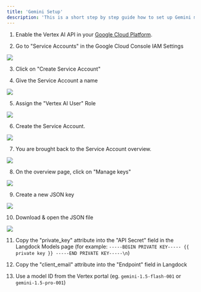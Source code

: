 ```yaml
---
title: 'Gemini Setup'
description: 'This is a short step by step guide how to set up Gemini models through Google Vertex.'
---
```


1. Enable the Vertex AI API in your [Google Cloud Platform](https://console.cloud.google.com/flows/enableapi?apiid=aiplatform.googleapis.com
).

2. Go to "Service Accounts" in the Google Cloud Console IAM Settings

![](/images/vertex-1.png)

3. Click on "Create Service Account"

4. Give the Service Account a name

![](/images/vertex-3.png)

5. Assign the "Vertex AI User" Role

![](/images/vertex-4.png)

6. Create the Service Account.

![](/images/vertex-5.png)

7. You are brought back to the Service Account overview.

![](/images/vertex-6.png)

8. On the overview page, click on "Manage keys"

![](/images/vertex-7.png)

9. Create a new JSON key

![](/images/vertex-8.png)

10. Download & open the JSON file

![](/images/vertex-9.png)

11. Copy the "private\_key" attribute into the "API Secret" field in the Langdock Models page (for example: `-----BEGIN PRIVATE KEY----- {{ private key }} -----END PRIVATE KEY-----\n`)

12. Copy the "client\_email" attribute into the "Endpoint" field in Langdock

13. Use a model ID from the Vertex portal (eg. `gemini-1.5-flash-001` or `gemini-1.5-pro-001`)